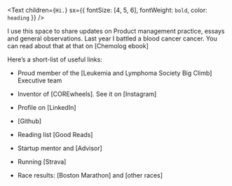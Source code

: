 <Text
  children={`Hi.`}
  sx={{ fontSize: [4, 5, 6], fontWeight: `bold`, color: `heading` }}
/>

I use this space to share updates on Product management practice, essays and general observations. Last year I battled a blood cancer cancer. You can read about that at that on [Chemolog ebook]

Here’s a short-list of useful links:
* Proud member of the [Leukemia and Lymphoma Society Big Climb] Executive team

* Inventor of [COREwheels]. See it on [Instagram] 
* Profile on [LinkedIn]
* [Github]
* Reading list [Good Reads]
* Startup mentor and [Advisor]
* Running [Strava]
* Race results: [Boston Marathon] and [other races]
